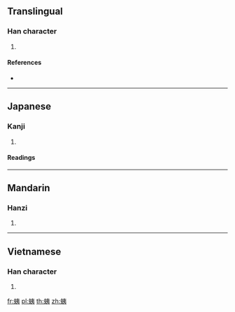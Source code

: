 {{character info/new}}
==Translingual==

===Han character===
{{Han char|rn=142|rad=虫|as=06|sn=12|four=55132|canj=LIKN|ids=⿰虫夷}}

# {{defn|Han|sort=虫06}}

====References====
* {{Han ref|kx=1082.180|dkj=33030|dj=1550.190|hdz=42848.110|uh=86E6|ud=34534|bh=DBB3|bd=56243}}

----

==Japanese==

===Kanji===
{{ja-kanji|grade=|rs=虫06}}

# {{defn|lang=ja|sort=虫06}}

====Readings====
{{ja-readings|goon=[[い]] (i)|kanon=[[い]] (i)}}

----

==Mandarin==

===Hanzi===
{{cmn-hanzi|pin=[[yí]] ([[yi2]])|wg=i<sup>2</sup>}}

# {{defn|lang=cmn|sort=虫06}}

----

==Vietnamese==

===Han character===
{{vi-hantu|nhăn|rs=虫06}}

# {{defn|lang=vi|sort=虫06}}

[[fr:蛦]]
[[pl:蛦]]
[[th:蛦]]
[[zh:蛦]]